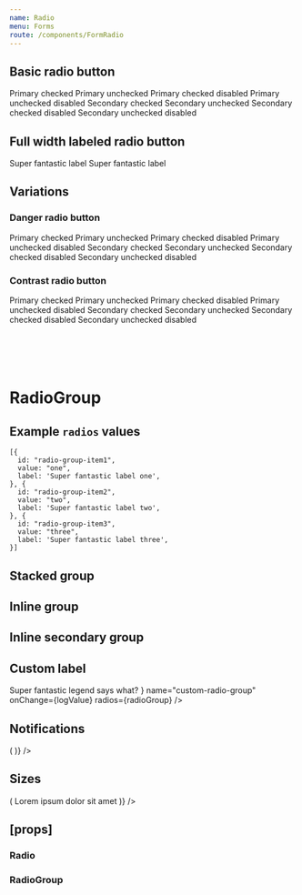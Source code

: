 ```yaml
---
name: Radio
menu: Forms
route: /components/FormRadio
---
```



<PageTitle src="components/Form/Radio" title="Radio" />

## Basic radio button

<Playground>
  <ThemeWrapper>
    <Flex wrap direction="row">
      <Rhythm m={2}>
        <Flex direction="column">
          <Rhythm my={2}>
            <Radio checked name="basic" onChange={logValue} />
            <Radio name="basic" onChange={logValue} />
            <Radio checked name="basic" onChange={logValue}>
              Primary checked
            </Radio>
            <Radio name="basic" onChange={logValue}>
              Primary unchecked
            </Radio>
            <Radio checked disabled name="basic" onChange={logValue}>
              Primary checked disabled
            </Radio>
            <Radio disabled name="basic" onChange={logValue}>
              Primary unchecked disabled
            </Radio>
          </Rhythm>
        </Flex>
        <Flex direction="column">
          <Rhythm my={2}>
            <Radio checked name="basic" onChange={logValue} variant="secondary" />
            <Radio name="basic" onChange={logValue} variant="secondary" />
            <Radio checked name="basic" onChange={logValue} variant="secondary">
              Secondary checked
            </Radio>
            <Radio name="basic" onChange={logValue} variant="secondary">
              Secondary unchecked
            </Radio>
            <Radio checked disabled name="basic" onChange={logValue} variant="secondary">
              Secondary checked disabled
            </Radio>
            <Radio disabled name="basic" onChange={logValue} variant="secondary">
              Secondary unchecked disabled
            </Radio>
          </Rhythm>
        </Flex>
      </Rhythm>
    </Flex>
  </ThemeWrapper>
</Playground>

## Full width labeled radio button

<Playground>
  <ThemeWrapper>
    <Flex direction="column" style={{ width: 240 }}>
      <Rhythm my={2}>
        <Radio checked full name="labeled-radio" onChange={logValue}>
          Super fantastic label
        </Radio>
        <Radio full reverse name="labeled-radio" onChange={logValue}>
          Super fantastic label
        </Radio>
      </Rhythm>
    </Flex>
  </ThemeWrapper>
</Playground>

## Variations

### Danger radio button

<Playground>
  <ThemeWrapper>
    <Flex wrap direction="row">
      <Rhythm m={2}>
        <Flex direction="column">
          <Rhythm my={2}>
            <Radio checked name="danger" onChange={logValue} validity="danger">
              Primary checked
            </Radio>
            <Radio name="danger" onChange={logValue} validity="danger">
              Primary unchecked
            </Radio>
            <Radio checked disabled name="danger" onChange={logValue} validity="danger">
              Primary checked disabled
            </Radio>
            <Radio disabled name="danger" onChange={logValue} validity="danger">
              Primary unchecked disabled
            </Radio>
          </Rhythm>
        </Flex>
        <Flex direction="column">
          <Rhythm my={2}>
            <Radio checked name="danger" onChange={logValue} validity="danger" variant="secondary">
              Secondary checked
            </Radio>
            <Radio name="danger" onChange={logValue} validity="danger" variant="secondary">
              Secondary unchecked
            </Radio>
            <Radio checked disabled name="danger" onChange={logValue} validity="danger" variant="secondary">
              Secondary checked disabled
            </Radio>
            <Radio disabled name="danger" onChange={logValue} validity="danger" variant="secondary">
              Secondary unchecked disabled
            </Radio>
          </Rhythm>
        </Flex>
      </Rhythm>
    </Flex>
  </ThemeWrapper>
</Playground>

### Contrast radio button

<Playground>
  <ThemeWrapper contrast>
    <Flex wrap direction="row">
      <Rhythm m={2}>
        <Flex direction="column">
          <Rhythm my={2}>
            <Radio checked contrast name="contrast" onChange={logValue}>
              Primary checked
            </Radio>
            <Radio contrast name="contrast" onChange={logValue}>
              Primary unchecked
            </Radio>
            <Radio checked contrast disabled name="contrast" onChange={logValue}>
              Primary checked disabled
            </Radio>
            <Radio contrast disabled name="contrast" onChange={logValue}>
              Primary unchecked disabled
            </Radio>
          </Rhythm>
        </Flex>
        <Flex direction="column">
          <Rhythm my={2}>
            <Radio checked contrast name="contrast" onChange={logValue} variant="secondary">
              Secondary checked
            </Radio>
            <Radio contrast name="contrast" onChange={logValue} variant="secondary">
              Secondary unchecked
            </Radio>
            <Radio checked contrast disabled name="contrast" onChange={logValue} variant="secondary">
              Secondary checked disabled
            </Radio>
            <Radio contrast disabled name="contrast" onChange={logValue} variant="secondary">
              Secondary unchecked disabled
            </Radio>
          </Rhythm>
        </Flex>
      </Rhythm>
    </Flex>
  </ThemeWrapper>
</Playground>

# <br />

# RadioGroup

## Example `radios` values

```
[{
  id: "radio-group-item1",
  value: "one",
  label: 'Super fantastic label one',
}, {
  id: "radio-group-item2",
  value: "two",
  label: 'Super fantastic label two',
}, {
  id: "radio-group-item3",
  value: "three",
  label: 'Super fantastic label three',
}]
```

## Stacked group

<Playground>
  <FormComponentDemo initialValue="one" property="value" type="radio">
    <RadioGroup
      layout="stacked"
      legend="Super fantastic label says what?"
      name="stacked-radio-group"
      onChange={logValue}
      radios={radioGroup}
    />
  </FormComponentDemo>
</Playground>

## Inline group

<Playground>
  <FormComponentDemo initialValue="one" property="value" type="radio">
    <RadioGroup
      layout="inline"
      legend="Super fantastic label says what?"
      name="inline-radio-group"
      onChange={logValue}
      radios={radioGroup}
    />
  </FormComponentDemo>
</Playground>

## Inline secondary group

<Playground>
  <FormComponentDemo initialValue="one" property="value" type="radio">
    <RadioGroup
      layout="inline"
      legend="Super fantastic label says what?"
      name="inline-secondary-radio-group"
      onChange={logValue}
      radios={radioGroup}
      variant="secondary"
    />
  </FormComponentDemo>
</Playground>

## Custom label

<Playground>
  <FormComponentDemo initialValue="one" property="value" type="radio">
    <RadioGroup
      layout="inline"
      legend={
        <Typography as="legend" style={{ marginBottom: '8px' }} variants="medium-caps">
          Super fantastic legend says what?
        </Typography>
      }
      name="custom-radio-group"
      onChange={logValue}
      radios={radioGroup}
    />
  </FormComponentDemo>
</Playground>

## Notifications

<Playground>
  <Looper
    list={['success', 'danger', 'warning', 'primary', 'neutral']}
    render={level => (
      <FormComponentDemo initialValue="one" property="value" type="radio">
        <NotifiedRadioGroup
          layout="inline"
          legend="Super fantastic label says what?"
          level={level}
          name={`notified-radio-group-${level}`}
          notification={`This is an example ${level} notification.`}
          onChange={logValue}
          radios={radioGroup}
        />
      </FormComponentDemo>
    )}
  />
</Playground>

## Sizes

<Playground>
  <ThemeWrapper>
    <Looper
      list={sizes}
      render={size => (
        <Rhythm grouped py={3}>
          <Radio checked onChange={logValue} size={size}>
            Lorem ipsum dolor sit amet
          </Radio>
        </Rhythm>
      )}
    />
  </ThemeWrapper>
</Playground>

## \[props\]

### Radio

<Props of={Radio} />

### RadioGroup

<Props of={RadioGroup} />
